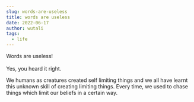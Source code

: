 ```yaml
---
slug: words-are-useless
title: words are useless
date: 2022-06-17
author: wutali
tags:
  - life
---
```

Words are useless!\
\
Yes, you heard it right.

We humans as creatures created self limiting things and we all have learnt this unknown skill of creating limiting things. Every time, we used to chase things which limit our beliefs in a certain way.